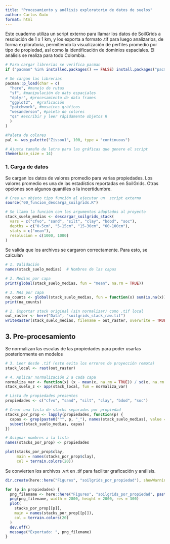 ```yaml
---
title: "Procesamiento y análisis exploratorio de datos de suelos"
author: Carlos Guío
format: html
---
```


Este cuaderno utiliza un script externo para llamar los datos de SoilGrids a resolución de 1 x 1 km, y los exporta a formato .tif para luego analizarlos, de forma exploratoria, permitiendo la visualización de perfiles promedio por tipo de propiedad, así como la identificación de dominios espaciales. El análisis se realiza para todo Colombia.


```r

# Para cargar librerias se verifica pacman
if ("pacman" %in% installed.packages() == FALSE) install.packages("pacman")

# Se cargan las librerias
pacman::p_load(char = c(
  "here", #manejo de rutas
  "sf", #manipulación de dats espaciales
  "dplyr", #procesamiento de data frames
  "ggplot2",  #graficación
  "patchwork", #mosaicos gráficos
  "wesanderson", #paleta de colores
  "qs" #escribir y leer rápidamente objetos R
  )
)

#Paleta de colores
pal <- wes_palette("Zissou1", 100, type = "continuous")

# Ajusta tamaño de letra para las gráficas que genere el script
theme(base_size = 14)

```

### 1. Carga de datos

Se cargan los datos de valores promedio para varias propiedades. Los valores promedio es una de las estadístics reportadas en SoilGrids. Otras opciones son algunos quantiles o la incertidumbre.

```r

# Crea un objeto tipo función al ejecutar un  script externo
source("00_funcion_descarga_soilgrids.R")

# Se llama la función con los argumentos adaptados al proyecto
stack_suelo_medias <- descargar_soilgrids_stack(
  vars = c("cfvo", "sand", "silt", "clay", "bdod", "soc"),
  depths = c("0-5cm", "5-15cm", "15-30cm", "60-100cm"),
  stats = c("mean"),
  resolucion = c(1000, 1000)
)


```

Se valida que los archivos se cargaron correctamente. Para esto, se calculan 

```r

# 1. Validación
names(stack_suelo_medias)  # Nombres de las capas

# 2. Medias por capa
print(global(stack_suelo_medias, fun = "mean", na.rm = TRUE))

# 3. NAs por capa
na_counts <- global(stack_suelo_medias, fun = function(x) sum(is.na(x)))
print(na_counts)

# 2. Exportar stack original (sin normalizar) como .tif local
out_raster <- here("Data", "soilgrids_stack_raw.tif")
writeRaster(stack_suelo_medias, filename = out_raster, overwrite = TRUE)

```


## 3. Pre-procesamiento

Se normalizan las escalas de las propiedades para poder usarlas posteriormente en modelos

```r

# 3. Leer desde .tif (esto evita los errores de proyección remota)
stack_local <- rast(out_raster)

# 4. Aplicar normalización Z a cada capa
normaliza_var <- function(x) (x - mean(x, na.rm = TRUE)) / sd(x, na.rm = TRUE)
stack_suelo_z <- app(stack_local, fun = normaliza_var)


```

```r
# Lista de propiedades presentes
propiedades <- c("cfvo", "sand", "silt", "clay", "bdod", "soc")

# Crear una lista de stacks separados por propiedad
stacks_por_prop <- lapply(propiedades, function(p) {
  capas <- grep(paste0("^", p, "_"), names(stack_suelo_medias), value = TRUE)
  subset(stack_suelo_medias, capas)
})

# Asignar nombres a la lista
names(stacks_por_prop) <- propiedades

plot(stacks_por_prop$clay,
     main = names(stacks_por_prop$clay),
     col = terrain.colors(20))

```

Se convierten los archivos .vrt en .tif para facilitar graficación y análisis.

```r

dir.create(here::here("Figures", "soilgrids_por_propiedad"), showWarnings = FALSE)

for (p in propiedades) {
  png_filename <- here::here("Figures", "soilgrids_por_propiedad", paste0("stack_", p, ".png"))
  png(png_filename, width = 2800, height = 2000, res = 300)
  plot(
    stacks_por_prop[[p]],
    main = names(stacks_por_prop[[p]]),
    col = terrain.colors(20)
  )
  dev.off()
  message("Exportado: ", png_filename)
}

```

